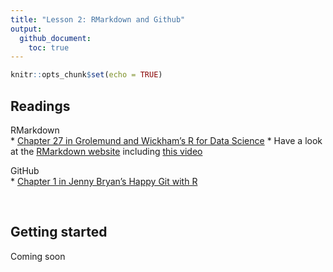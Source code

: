 ```yaml
---
title: "Lesson 2: RMarkdown and Github"
output: 
  github_document: 
    toc: true
---
```

  
```r
knitr::opts_chunk$set(echo = TRUE)
```

## Readings  

RMarkdown  
* [Chapter 27 in Grolemund and Wickham's R for Data Science](https://r4ds.had.co.nz/r-markdown.html)
* Have a look at the [RMarkdown website](https://rmarkdown.rstudio.com/lesson-1.html) including [this video](https://rmarkdown.rstudio.com/authoring_quick_tour.html)

GitHub  
* [Chapter 1 in Jenny Bryan's Happy Git with R](https://happygitwithr.com/big-picture.html)

<br>  

## Getting started  
Coming soon





